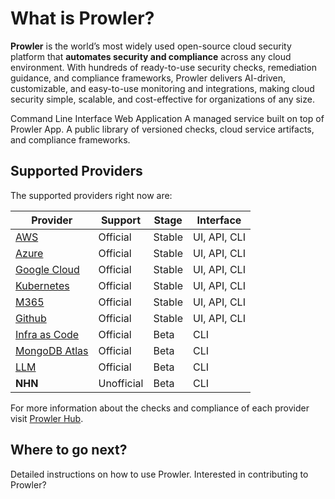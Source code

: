 # What is Prowler?

**Prowler** is the world’s most widely used open-source cloud security platform that **automates security and compliance** across any cloud environment. With hundreds of ready-to-use security checks, remediation guidance, and compliance frameworks, Prowler delivers AI-driven, customizable, and easy-to-use monitoring and integrations, making cloud security simple, scalable, and cost-effective for organizations of any size.

<Columns cols={2}>
  <Card
    title="Prowler CLI"
    icon="terminal"
    href="/getting-started/products/prowler-cli"
  >
    Command Line Interface
  </Card>
  <Card
    title="Prowler App"
    icon="pen-to-square"
    href="/getting-started/products/prowler-app"
  >
    Web Application
  </Card>
    <Card
    title="Prowler Cloud"
    icon="pen-to-square"
    href="/getting-started/products/prowler-cloud"
  >
    A managed service built on top of Prowler App.
  </Card>
  <Card
    title="Prowler Hub"
    icon="map"
    href="/getting-started/products/prowler-hub"
  >
    A public library of versioned checks, cloud service artifacts, and compliance frameworks.
  </Card>
</Columns>

## Supported Providers
The supported providers right now are:

| Provider | Support | Stage | Interface |
|----------|--------|-------|----------|
| [AWS](/user-guide/providers/aws/getting-started-aws) | Official | Stable | UI, API, CLI |
| [Azure](/user-guide/providers/azure/getting-started-azure) | Official | Stable | UI, API, CLI |
| [Google Cloud](/user-guide/providers/gcp/getting-started-gcp) | Official | Stable | UI, API, CLI |
| [Kubernetes](/user-guide/providers/kubernetes/getting-started-kubernetes) | Official | Stable | UI, API, CLI |
| [M365](/user-guide/providers/m365/getting-started-m365) | Official | Stable | UI, API, CLI |
| [Github](/user-guide/providers/github/getting-started-github) | Official | Stable | UI, API, CLI |
| [Infra as Code](/user-guide/providers/iac/getting-started-iac) | Official | Beta | CLI |
| [MongoDB Atlas](/user-guide/providers/mongodb-atlas/getting-started-mongodb-atlas) | Official | Beta | CLI |
| [LLM](/user-guide/providers/llm/getting-started-llm) | Official | Beta | CLI |
| **NHN** | Unofficial | Beta | CLI |

For more information about the checks and compliance of each provider visit [Prowler Hub](https://hub.prowler.com).

## Where to go next?
<Columns cols={2}>
  <Card
    title="User Guide"
    icon="terminal"
    href="/user-guide/tutorials/prowler-app"
  >
    Detailed instructions on how to use Prowler.
  </Card>
  <Card
    title="Development Guide"
    icon="pen-to-square"
    href="/developer-guide/introduction"
  >
    Interested in contributing to Prowler?
  </Card>
</Columns>
